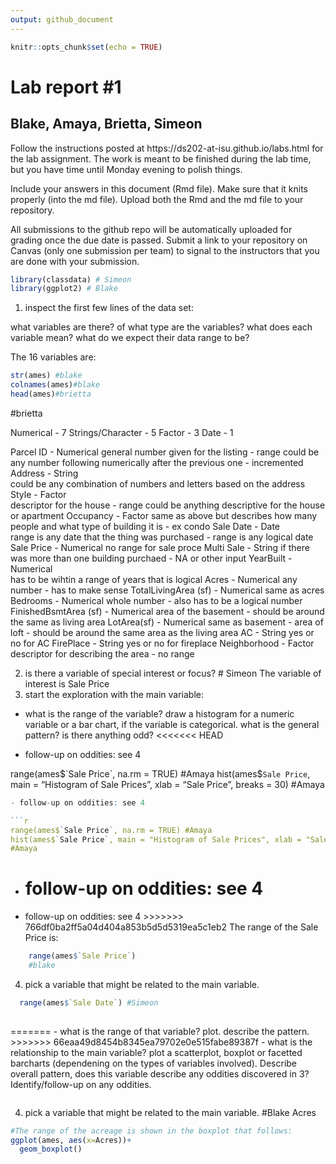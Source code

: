 ```yaml
---
output: github_document
---
```


<!-- README.md is generated from README.Rmd. Please edit the README.Rmd file -->


```r
knitr::opts_chunk$set(echo = TRUE)
```

# Lab report #1
## Blake, Amaya, Brietta, Simeon

Follow the instructions posted at https://ds202-at-isu.github.io/labs.html for the lab assignment. The work is meant to be finished during the lab time, but you have time until Monday evening to polish things.

Include your answers in this document (Rmd file). Make sure that it knits properly (into the md file). Upload both the Rmd and the md file to your repository.  

All submissions to the github repo will be automatically uploaded for grading once the due date is passed.
Submit a link to your repository on Canvas (only one submission per team) to signal to the instructors that you are done with your submission.

```r
library(classdata) # Simeon
library(ggplot2) # Blake
```

1. inspect the first few lines of the data set:

what variables are there? of what type are the variables? what does each variable mean? what do we expect their data range to be?


The 16 variables are: 
```r
str(ames) #blake
colnames(ames)#blake
head(ames)#brietta
```

#brietta 

Numerical - 7
Strings/Character - 5
Factor - 3
Date - 1

  Parcel ID - Numerical
    general number given for the listing - range could be any number following numerically after the previous one - incremented
  Address - String   
    could be any combination of numbers and letters based on the address
  Style - Factor  
    descriptor for the house - range could be anything descriptive for the house or apartment
  Occupancy - Factor 
    same as above but describes how many people and what type of building it is - ex condo
  Sale Date - Date  
    range is any date that the thing was purchased - range is any logical date
  Sale Price - Numerical
    no range for sale proce
  Multi Sale -  String
    if there was more than one building purchaed - NA or other input
  YearBuilt - Numerical   
    has to be wihtin a range of years that is logical
  Acres - Numerical
    any number - has to make sense 
  TotalLivingArea (sf) - Numerical
    same as acres
  Bedrooms - Numerical
    whole number - also has to be a logical number
  FinishedBsmtArea (sf) - Numerical
    area of the basement - should be around the same as living area
  LotArea(sf) - Numerical
    same as basement - area of loft - should be around the same area as the living area
  AC - String
    yes or no for AC
  FirePlace - String 
    yes or no for fireplace
  Neighborhood - Factor        
    descriptor for describing the area - no range
    
2. is there a variable of special interest or focus?
# Simeon
The variable of interest is Sale Price
3. start the exploration with the main variable:

  - what is the range of the variable? draw a histogram for a numeric variable or a bar chart, if the variable is categorical. what is the general pattern? is there anything odd?
<<<<<<< HEAD

  - follow-up on oddities: see 4


range(ames$`Sale Price`, na.rm = TRUE) #Amaya
hist(ames$`Sale Price`, main = "Histogram of Sale Prices", xlab = "Sale Price", breaks = 30) #Amaya

  ```r

  - follow-up on oddities: see 4
  
```r

  range(ames$`Sale Price`, na.rm = TRUE) #Amaya
  hist(ames$`Sale Price`, main = "Histogram of Sale Prices", xlab = "Sale Price", breaks = 30)
#Amaya
```
   


  

  - follow-up on oddities: see 4\
=======
  - follow-up on oddities: see 4
>>>>>>> 766df0ba2ff5a04d404a853b5d5d5319ea5c1eb2
    The range of the Sale Price is:
```r
    range(ames$`Sale Price`)
    #blake
```



4. pick a variable that might be related to the main variable.


```r
  range(ames$`Sale Date`) #Simeon
  
```
=======
  - what is the range of that variable? plot. describe the pattern.
>>>>>>> 66eaa49d8454b8345ea79702e0e515fabe89387f
  - what is the relationship to the main variable? plot a scatterplot, boxplot or facetted barcharts (dependening on the types of variables involved). Describe overall pattern, does this variable describe any oddities discovered in 3? Identify/follow-up on any oddities.
```r

```

4. pick a variable that might be related to the main variable.
#Blake
Acres

```r
#The range of the acreage is shown in the boxplot that follows:
ggplot(ames, aes(x=Acres))+
  geom_boxplot()
```
